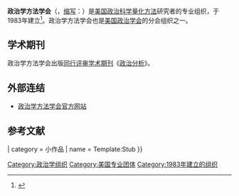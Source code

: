 '''政治学方法学会'''（{{lang-en|Society for Political Methodology}}，[[缩写|缩写]]：{{lang|en|SPM}}）是[[美国|美国]][[政治科学|政治科学]][[量化研究|量化方法]]研究者的专业组织，于1983年建立<ref>{{cite web|url=https://polmeth.org/about|title=About|work=Society for Political Methodology official website|access-date=2021-03-02|archive-date=2020-12-02|archive-url=https://web.archive.org/web/20201202152145/https://polmeth.org/about|dead-url=no}}</ref>。政治学方法学会也是[[美国政治学会|美国政治学会]]的分会组织之一。

== 学术期刊 ==
政治学方法学会出版[[同行评审|同行评审]][[学术期刊|学术期刊]]《[[政治分析|政治分析]]》。

==外部连结==
*[https://polmeth.org/ 政治学方法学会官方网站] {{Wayback|url=https://polmeth.org/ |date=20201101091913 }}

[[Category:政治学组织|Category:政治学组织]]
[[Category:美国专业团体|Category:美国专业团体]]
[[Category:1983年建立的组织|Category:1983年建立的组织]]

== 参考文献 ==
{{Reflist}}

{{asbox
| image     = 
| pix       = 
| subject   = 
| article   = 小作品
| qualifier = {{#if:|关于[[]]}}
| category  = 小作品
| name = Template:Stub
}}